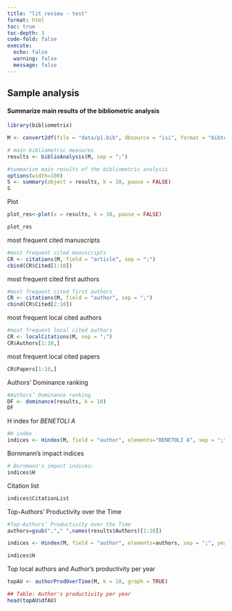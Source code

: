 ```yaml
---
title: "lit review - test"
format: html
toc: true
toc-depth: 3
code-fold: false
execute:
  echo: false
  warning: false
  message: false
---
```


## Sample analysis


#### Summarize main results of the bibliometric analysis
```r
library(bibliometrix)

M <- convert2df(file = "data/p1.bib", dbsource = "isi", format = "bibtex")

# main bibliometric measures
results <- biblioAnalysis(M, sep = ";")

#summarize main results of the bibliometric analysis
options(width=100)
S <- summary(object = results, k = 10, pause = FALSE)
S
```

Plot

```r
plot_res<-plot(x = results, k = 10, pause = FALSE)

plot_res
```

most frequent cited manuscripts

```r
#most frequent cited manuscripts
CR <- citations(M, field = "article", sep = ";")
cbind(CR$Cited[1:10])
```

most frequent cited first authors

```r
#most frequent cited first authors
CR <- citations(M, field = "author", sep = ";")
cbind(CR$Cited[2:10])
```

most frequent local cited authors

```r
#most frequent local cited authors
CR <- localCitations(M, sep = ";")
CR$Authors[1:10,]
```

most frequent local cited papers

```r
CR$Papers[1:10,]
```

Authors’ Dominance ranking

```r
#Authors’ Dominance ranking
DF <- dominance(results, k = 10)
DF
```

H index for *BENETOLI A*
```r
#H index
indices <- Hindex(M, field = "author", elements="BENETOLI A", sep = ";", years = 10)
```

Bornmann's impact indices

```r
# Bornmann's impact indices:
indices$H
```

Citation list

```r
indices$CitationList
```


Top-Authors’ Productivity over the Time

```r
#Top-Authors’ Productivity over the Time
authors=gsub(","," ",names(results$Authors)[1:10])

indices <- Hindex(M, field = "author", elements=authors, sep = ";", years = 50)

indices$H
```


Top local authors and Author's productivity per year

```r
topAU <- authorProdOverTime(M, k = 10, graph = TRUE)

## Table: Author's productivity per year
head(topAU$dfAU)




```
